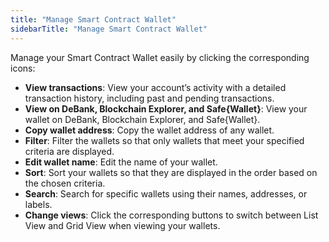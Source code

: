 ```yaml
---
title: "Manage Smart Contract Wallet"
sidebarTitle: "Manage Smart Contract Wallet"
---
```


Manage your Smart Contract Wallet easily by clicking the corresponding icons:

- **View transactions**: View your account’s activity with a detailed transaction history, including past and pending transactions.
- **View on DeBank, Blockchain Explorer, and Safe&#123;Wallet&#125;**: View your wallet on DeBank, Blockchain Explorer, and Safe&#123;Wallet&#125;.
- **Copy wallet address**: Copy the wallet address of any wallet.
- **Filter**: Filter the wallets so that only wallets that meet your specified criteria are displayed.
- **Edit wallet name**: Edit the name of your wallet.
- **Sort**: Sort your wallets so that they are displayed in the order based on the chosen criteria.
- **Search**: Search for specific wallets using their names, addresses, or labels.
- **Change views**: Click the corresponding buttons to switch between List View and Grid View when viewing your wallets.